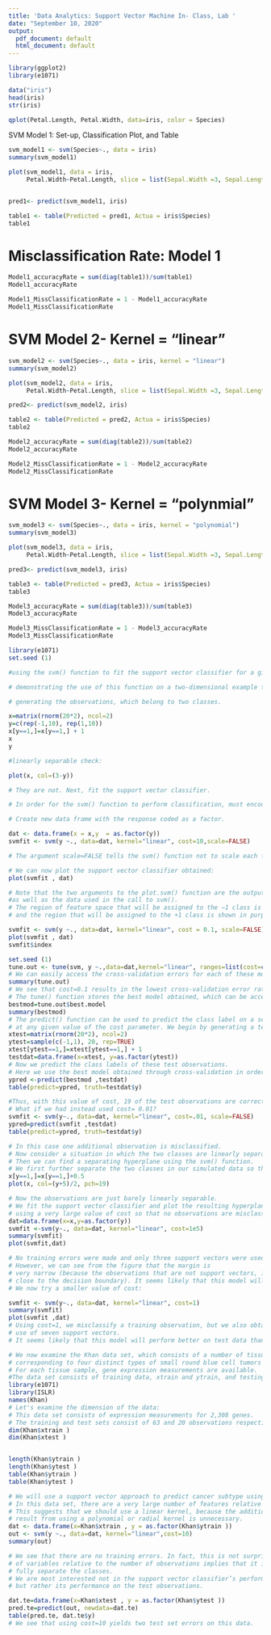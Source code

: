 ```yaml
---
title: 'Data Analytics: Support Vector Machine In- Class, Lab '
date: "September 10, 2020"
output:
  pdf_document: default
  html_document: default
---
```


```r
library(ggplot2)
library(e1071)

data("iris")
head(iris)
str(iris)

qplot(Petal.Length, Petal.Width, data=iris, color = Species)
```

SVM Model 1: Set-up, Classification Plot, and Table

```r
svm_model1 <- svm(Species~., data = iris)
summary(svm_model1)

plot(svm_model1, data = iris, 
     Petal.Width~Petal.Length, slice = list(Sepal.Width =3, Sepal.Length =4))


pred1<- predict(svm_model1, iris)

table1 <- table(Predicted = pred1, Actua = iris$Species)
table1
```

# Misclassification Rate: Model 1
```r
Model1_accuracyRate = sum(diag(table1))/sum(table1)
Model1_accuracyRate

Model1_MissClassificationRate = 1 - Model1_accuracyRate
Model1_MissClassificationRate
```

# SVM Model 2- Kernel = "linear"
```r
svm_model2 <- svm(Species~., data = iris, kernel = "linear")
summary(svm_model2)

plot(svm_model2, data = iris, 
     Petal.Width~Petal.Length, slice = list(Sepal.Width =3, Sepal.Length =4))

pred2<- predict(svm_model2, iris)

table2 <- table(Predicted = pred2, Actua = iris$Species)
table2
```



```r
Model2_accuracyRate = sum(diag(table2))/sum(table2)
Model2_accuracyRate

Model2_MissClassificationRate = 1 - Model2_accuracyRate
Model2_MissClassificationRate
```



# SVM Model 3- Kernel = "polynmial"
```r
svm_model3 <- svm(Species~., data = iris, kernel = "polynomial")
summary(svm_model3)

plot(svm_model3, data = iris, 
     Petal.Width~Petal.Length, slice = list(Sepal.Width =3, Sepal.Length =4))

pred3<- predict(svm_model3, iris)

table3 <- table(Predicted = pred3, Actua = iris$Species)
table3
```


```r
Model3_accuracyRate = sum(diag(table3))/sum(table3)
Model3_accuracyRate

Model3_MissClassificationRate = 1 - Model3_accuracyRate
Model3_MissClassificationRate
```

```r


library(e1071)
set.seed (1)

#using the svm() function to fit the support vector classifier for a given value of the cost parameter.

# demonstrating the use of this function on a two-dimensional example to plot the resulting decision boundary.

# generating the observations, which belong to two classes.

x=matrix(rnorm(20*2), ncol=2)
y=c(rep(-1,10), rep(1,10))
x[y==1,]=x[y==1,] + 1
x
y

#linearly separable check:

plot(x, col=(3-y))

# They are not. Next, fit the support vector classifier. 

# In order for the svm() function to perform classification, must encode the response as a factor variable.

# Create new data frame with the response coded as a factor.

dat <- data.frame(x = x,y  = as.factor(y))
svmfit <- svm(y ~., data=dat, kernel="linear", cost=10,scale=FALSE)

# The argument scale=FALSE tells the svm() function not to scale each feature to have mean zero or standard deviation one: depending on the application, one might prefer to use scale=TRUE.

# We can now plot the support vector classifier obtained:
plot(svmfit , dat)

# Note that the two arguments to the plot.svm() function are the output of the call to svm(), 
#as well as the data used in the call to svm(). 
# The region of feature space that will be assigned to the −1 class is shown in light blue, 
# and the region that will be assigned to the +1 class is shown in purple
```

```r
svmfit <- svm(y ~., data=dat, kernel="linear", cost = 0.1, scale=FALSE)
plot(svmfit , dat)
svmfit$index
```

```r
set.seed (1)
tune.out <- tune(svm, y ~.,data=dat,kernel="linear", ranges=list(cost=c(0.001, 0.01, 0.1, 1,5,10,100)))
# We can easily access the cross-validation errors for each of these models using the summary() command:
summary(tune.out)
# We see that cost=0.1 results in the lowest cross-validation error rate.
# The tune() function stores the best model obtained, which can be accessed as follows:
bestmod=tune.out$best.model 
summary(bestmod)
# The predict() function can be used to predict the class label on a set of test observations,
# at any given value of the cost parameter. We begin by generating a test data set.
xtest=matrix(rnorm(20*2), ncol=2)
ytest=sample(c(-1,1), 20, rep=TRUE)
xtest[ytest==1,]=xtest[ytest==1,] + 1
testdat=data.frame(x=xtest, y=as.factor(ytest))
# Now we predict the class labels of these test observations. 
# Here we use the best model obtained through cross-validation in order to make predictions.
ypred <-predict(bestmod ,testdat)
table(predict=ypred, truth=testdat$y)

#Thus, with this value of cost, 19 of the test observations are correctly classified. 
# What if we had instead used cost= 0.01? 
svmfit <- svm(y~., data=dat, kernel="linear", cost=.01, scale=FALSE)
ypred=predict(svmfit ,testdat)
table(predict=ypred, truth=testdat$y)

# In this case one additional observation is misclassified.
# Now consider a situation in which the two classes are linearly separable.
# Then we can find a separating hyperplane using the svm() function. 
# We first further separate the two classes in our simulated data so that they are linearly separable:
x[y==1,]=x[y==1,]+0.5
plot(x, col=(y+5)/2, pch=19)

```


```r
# Now the observations are just barely linearly separable.
# We fit the support vector classifier and plot the resulting hyperplane,  
# using a very large value of cost so that no observations are misclassified.
dat=data.frame(x=x,y=as.factor(y))
svmfit <-svm(y~., data=dat, kernel="linear", cost=1e5)
summary(svmfit)
plot(svmfit,dat)

# No training errors were made and only three support vectors were used.
# However, we can see from the figure that the margin is
# very narrow (because the observations that are not support vectors, indicated as circles, are very 
# close to the decision boundary). It seems likely that this model will perform poorly on test data. 
# We now try a smaller value of cost:

svmfit <- svm(y~., data=dat, kernel="linear", cost=1)
summary(svmfit)
plot(svmfit ,dat)
# Using cost=1, we misclassify a training observation, but we also obtain a much wider margin and make 
# use of seven support vectors. 
# It seems likely that this model will perform better on test data than the model with cost=1e5.

```

```r
# We now examine the Khan data set, which consists of a number of tissue samples 
# corresponding to four distinct types of small round blue cell tumors
# For each tissue sample, gene expression measurements are available. 
#The data set consists of training data, xtrain and ytrain, and testing data, xtest and ytest.
library(e1071)
library(ISLR)
names(Khan)
# Let's examine the dimension of the data:
# This data set consists of expression measurements for 2,308 genes.
# The training and test sets consist of 63 and 20 observations respectively
dim(Khan$xtrain )
dim(Khan$xtest )


length(Khan$ytrain )
length(Khan$ytest )
table(Khan$ytrain )
table(Khan$ytest )

# We will use a support vector approach to predict cancer subtype using gene expression measurements.
# In this data set, there are a very large number of features relative to the number of observations.
# This suggests that we should use a linear kernel, because the additional flexibility that will 
# result from using a polynomial or radial kernel is unnecessary.
dat <- data.frame(x=Khan$xtrain , y = as.factor(Khan$ytrain ))
out <- svm(y ~., data=dat, kernel="linear",cost=10)
summary(out)

# We see that there are no training errors. In fact, this is not surprising, because the large number 
# of variables relative to the number of observations implies that it is easy to find hyperplanes that 
# fully separate the classes. 
# We are most interested not in the support vector classifier’s performance on the training observations, 
# but rather its performance on the test observations.

dat.te=data.frame(x=Khan$xtest , y = as.factor(Khan$ytest ))
pred.te=predict(out, newdata=dat.te)
table(pred.te, dat.te$y)
# We see that using cost=10 yields two test set errors on this data.

```

